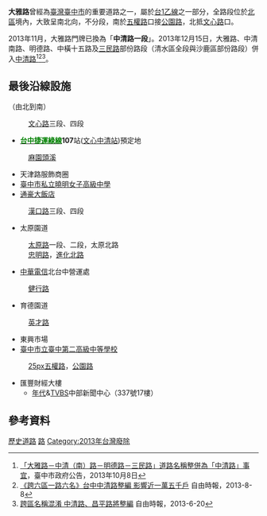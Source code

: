 '''大雅路'''曾經為[[臺灣|臺灣]][[臺中市|臺中市]]的重要道路之一，屬於[[台1線|台1乙線]]之一部分，全路段位於[[北區_(臺中市)|北區]]境內，大致呈南北向，不分段，南於[[五權路_(台中市)|五權路]]口接[[公園路_(台中市)|公園路]]，北抵[[文心路|文心路]]口。

2013年11月，大雅路門牌已換為「'''中清路一段'''」。2013年12月15日，大雅路、中清南路、明德路、中橫十五路及[[三民路_(台中市海線)|三民路]]部份路段（清水區全段與沙鹿區部份路段）併入[[中清路|中清路]]<ref>[http://www.taichung.gov.tw/public/Attachment/310191335167.pdf 「大雅路－中清（南）路－明德路－三民路」道路名稱整併為「中清路」事宜]{{dead link|date=2017年12月 |bot=InternetArchiveBot |fix-attempted=yes }}，臺中市政府公告，2013年10月8日</ref><ref>[http://www.libertytimes.com.tw/2013/new/aug/8/today-center15.htm 《跨六區一路六名》台中中清路整編 影響近一萬五千戶] {{Wayback|url=http://www.libertytimes.com.tw/2013/new/aug/8/today-center15.htm |date=20130808115606 }}自由時報，2013-8-8</ref><ref>[http://www.libertytimes.com.tw/2013/new/jun/20/today-center20.htm 跨區名稱混淆 中清路、昌平路將整編] {{Wayback|url=http://www.libertytimes.com.tw/2013/new/jun/20/today-center20.htm |date=20130831074729 }}自由時報，2013-6-20</ref>。

==最後沿線設施==
（由北到南）
:[[文心路|文心路]]三段、四段
*[[台中捷運烏日文心北屯線|<font color=green>'''台中捷運綠線'''</font color>]]'''107'''站([[文心中清站|文心中清站]])預定地
:[[麻園頭溪|麻園頭溪]]
*天津路服飾商圈
*[[臺中市私立曉明女子高級中學|臺中市私立曉明女子高級中學]]
*[[通豪大飯店|通豪大飯店]]
:[[漢口路|漢口路]]三段、四段
*太原園道
:[[太原路|太原路]]一段、二段，太原北路
:[[忠明路|忠明路]]，[[進化北路|進化北路]]
*[[中華電信|中華電信]]北台中營運處
:[[健行路|健行路]]
*育德園道
:[[英才路|英才路]]
*東興市場
*[[臺中市立臺中第二高級中等學校|臺中市立臺中第二高級中等學校]]
:[[檔案:TW_PHW1b.svg|25px]][[五權路_(台中市)|五權路]]，[[公園路_(台中市)|公園路]]
*匯豐財經大樓
**[[年代集團|年代]]&[[TVBS|TVBS]]中部新聞中心（337號17樓）

== 參考資料 ==
<references/>

{{DEFAULTSORT:Daya}}
[[Category:臺中市街道|歷史道路]]
[[Category:臺中市交通史|路]]
[[Category:2013年台灣廢除|Category:2013年台灣廢除]]